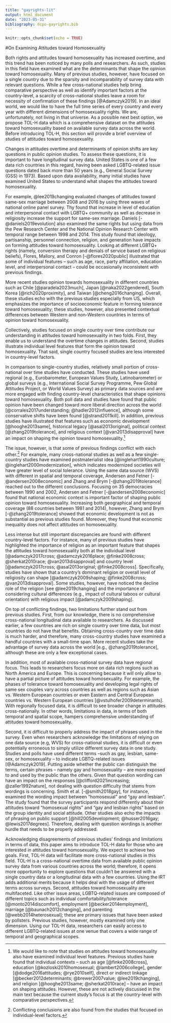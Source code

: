 ```yaml
---
title: "gayrights-lit"
output: html_document
date: "2023-05-31"
bibliography: dcpo-gayrights.bib
---
```


```r
knitr::opts_chunk$set(echo = TRUE)
```

#On Examining Attitudes toward Homosexuality 

Both rights and attitudes toward homosexuality has increased overtime, and this trend has been noticed by many polls and researchers. As such, studies in this field have examined what are the determinants that shape the opinion toward homosexuality. Many of previous studies, however, have focused on a single country due to the sparsity and incomparability of survey data with relevant questions. While a few cross-national studies help bring comparative perspective as well as identify important factors at the country-level, a scarcity of cross-national studies leave a room for necessity of confirmation of these findings [@Adamczyk2019]. In an ideal world, we would like to have the full time series of every country and every year with different dimensions of homosexuality rights. We are, unfortunately, not living in that universe. As a possible next best option, we propose TOL-H data which is a comprehensive dataset on the attitudes toward homosexuality based on available survey data across the world. Before introducing TOL-H, this section will provide a brief overview of studies of attitudes toward homosexuality.

Changes in attitudes overtime and determinants of opinion shifts are key questions in public opinion studies. To assess these questions, it is important to have longitudinal survey data. United States is one of a few data rich countries in this regard, having been asked LGBTQ-related issue questions dated back more than 50 years (e.g., General Social Survey (GSS) in 1973). Based upon data availability, many initial studies have examined United States to understand what shapes the attitudes toward homosexuality. 

For example, @lee2019changing evaluated changes of attitudes toward same-sex marriage between 2008 and 2016 by using three waves of national online panel survey. Thy found that increase in level of education and interpersonal contact with LGBTQ+ community as well as decrease in religiosity increase the support for same-sex marriage. Daniels [-@daniels2019evolution] also examined the same rights but using data from the Pew Research Center and the National Opinion Research Center with temporal range between 1998 and 2014. This study found that ideology, partisanship, personnel connection, religion, and generation have impacts on forming attitudes toward homosexuality. Looking at different LGBTQ+ rights (namely, conversion therapy and denials of service based on religious beliefs), Flores, Mallory, and Conron [-@flores2020public] illustrated that some of individual features – such as age, race, party affiliation, education level, and interpersonal contact – could be occasionally inconsistent with previous findings. 

More recent studies opinion towards homosexuality in different countries such as Chile [@paradela2023much], Japan [@naka2022gendered], South Korea [@rich2020proximity], and Taiwan [@cheng2016changing]. Overall, these studies echo with the previous studies especially from US, which emphasizes the importance of socioeconomic feature in forming tolerance toward homosexuality; these studies, however, also presented contextual differences between Western and non-Western countries in terms of opinion toward homosexuality. 

Collectively, studies focused on single country over time contribute our understanding in attitudes toward homosexuality in two folds. First, they enable us to understand the overtime changes in attitudes. Second, studies illustrate individual level features that form the opinion toward homosexuality. That said, single country focused studies are less interested in country-level factors.

In comparison to single-country studies, relatively small portion of cross-national over time studies have conducted. These studies have used regional (e.g., Eurobarometer, European Values Study, Latinobarometer) or global surveys (e.g., International Social Survey Programme, Pew Global Attitudes Project, or World Values Survey) as primary data sources and are more engaged with finding country-level characteristics that shape opinions toward homosexuality. Both poll data and studies have found that public opinion have been changed toward more liberal direction across the world [@corrales2017understanding; @hadler2012influence], although some conservative shifts have been found [@strand2011kill]. In addition, previous studies have illustrated that features such as economic development [@hooghe2013same], historical legacy [@asal2013original], political context [@zhang2019tolerance], and religious context [@van2013disapproval] have an impact on shaping the opinion toward homosexuality.^[We would like to note that studies on attitudes toward homosexuality also have examined individual level features. Previous studies have found that individual contexts – such as age [@finke2008cross], education [@kozloski2010homosexual; @lambert2006college], gender [@dodge2016attitudes; @rye2010self], direct or indirect linkage [@becker2012determinants; @brewer2007value; @lee2019changing], and religion [@hooghe2013same; @sherkat2010race] – have an impact on shaping attitudes. However, these are not actively discussed in the main text because the current study’s focus is at the country-level with comparative perspectives.] 

The issue, however, is that some of previous findings conflict with each other.^[Conflicting conclusions are also found from the studies that focused on individual-level factors.]  For example, many cross-national studies as well as a few single-country studies have examined postmaterialist idea [@inglehart1990culture; @inglehart2000modernization], which indicates modernized societies will have greater level of social tolerance. Using the same data source (WVS) with different in spatial and temporal coverage, Andersen and Fetner [-@andersen2008economic] and Zhang and Brym [-@zhang2019tolerance] reached out to the different conclusions. Focusing on 35 democracies between 1990 and 2002, Andersen and Fetner [-@andersen2008economic] found that national economic context is important factor of shaping public opinion toward homosexuality. Increasing both geographical and temporal coverage (88 countries between 1981 and 2014), however, Zhang and Brym [-@zhang2019tolerance] showed that economic development is not as substantial as previous studies found. Moreover, they found that economic inequality does not affect attitudes on homosexuality.

Less intense but still important discrepancies are found with different country-level factors. For instance, many of previous studies have highlighted the importance of religion as an important feature that shapes the attitudes toward homosexuality both at the individual level [@adamczyk2017cross; @adamczyk2016place; @finke2008cross; @sherkat2010race; @van2013disapproval] and country level [@adamczyk2017cross; @asal2013original; @finke2008cross]. Specifically, studies have shown that a country’s dominant religion or overall level of religiosity can shape [@adamczyk2009shaping; @finke2008cross; @van2013disapproval]. Some studies, however, have noticed the decline role of the religion [see @lee2019changing] and the importance of considering cultural differences (e.g., impact of cultural taboos or cultural orientation) with religious impact [@adamczyk2009shaping].

On top of conflicting findings, two limitations further stand out from previous studies. First, from our knowledge, there is no comprehensive cross-national longitudinal data available to researchers. As discussed earlier, a few countries are rich on single country over time data, but most countries do not have that benefits. Obtaining cross-country over time data is much harder, and therefore, many cross-country studies have examined a handful countries with a small-time span. More recent studies take the advantage of survey data across the world [e.g., @zhang2019tolerance], although these are only a few exceptional cases. 

In addition, most of available cross-national survey data have regional focus. This leads to researchers focus more on data rich regions such as North America and Europe. This is concerning because it will only allow to have a partial picture of attitudes toward homosexuality. For example, the phases of tolerance toward homosexuality and developing legal rights of same sex couples vary across countries as well as regions such as Asian vs. Western European countries or even Eastern and Central European countries vs. Western European countries [@vstulhofer2009determinants]. With regionally focused data, it is difficult to see broader change in attitudes cross-nationally. In other words, limitations in data, in terms of both temporal and spatial scope, hampers comprehensive understanding of attitudes toward homosexuality. 

Second, it is difficult to properly address the impact of phrases used in the survey. Even when researchers acknowledge the limitations of relying on one data source (e.g, WVS) for cross-national studies, it is difficult or even potentially erroneous to simply utilize different survey data in one study. Studies and polls have used different terms –such as gay, lesbian, same-sex, or homosexuality – to indicate LGBTQ-related issues [@Adamczyk2019]. Putting aside whether the public can distinguish the terms, certain phrases – namely gay and homosexuality – are more exposed to and used by the public than the others. Given that question wording can have an impact on the responses [@clifford2021increasing; @zaller1992nature], not dealing with question difficulty that stems from wordings is concerning. Smith et al. [-@smith2018gay], for instance, examined the wording impact between “homosexual” and “gay and lesbian”. The study found that the survey participants respond differently about their attitudes toward “homosexual rights” and “gay and lesbian rights” based on the group identity and social attitude. Other studies also echo the impacts of phrasing on public support [@hill2005development; @husser2016gay; @lewis2017degrees]. Therefore, dealing with question wordings is another hurdle that needs to be properly addressed.

Acknowledging disagreements of previous studies’ findings and limitations in terms of data, this paper aims to introduce TOL-H data for those who are interested in attitudes toward homosexuality. We expect to achieve two goals. First, TOL-H data will facilitate more cross-national studies in this field. TOL-H is a cross-national overtime data from available public opinion survey data from various countries across the world; therefore, it opens more opportunity to explore questions that couldn’t be answered with a single country data or a longitudinal data with a few countries. Using the IRT adds additional merits because it helps deal with the usage of different terms across surveys. Second, attitudes toward homosexuality are multifaceted. Like other issue areas, LGBTQ-related issues are composed of different topics such as individual comfortability/tolerance [@monto2014discomfort], employment [@becker2014employment], marriage [@baunach2012changing], and parenting [@webb2014heterosexual]; these are primary issues that have been asked by pollsters. Previous studies, however, mostly examined only one dimension. Using our TOL-H data, researchers can easily access to different LGBTQ-related issues at one venue that covers a wide range of temporal and geographical scopes.

